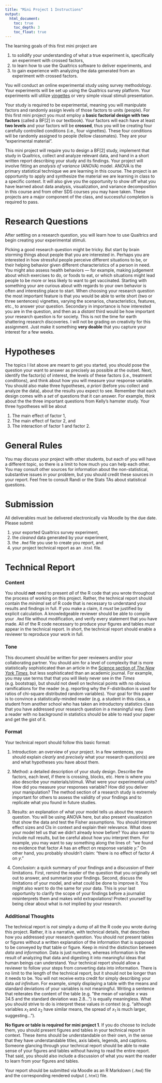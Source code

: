 ```yaml
---
title: "Mini Project 1 Instructions"
output:
  html_document:
    toc: true
    toc_depth: 3
    toc_float: true
---
```


The learning goals of this first mini project are 

1. to solidify your understanding of what a true experiment is, specifically 
an experiment with crossed factors, 
2. to learn how to use the Qualtrics software to deliver experiments, and
3. to gain experience with analyzing the data generated from an experiment with crossed factors. 

You will conduct an online experimental study using survey methodology. Your 
experiments will be set up using the Qualtrics survey platform. Your experiments will 
utilize [vingettes](https://en.wikipedia.org/wiki/Vignette_(psychology)) or very simple 
visual stimuli presentation. 

Your study is required to be experimental, meaning you 
will manipulate factors and randomly assign levels of those factors to units (people). For this 
first mini project you must employ a **basic factorial design with two factors** (called a 
BF[2] in our  textbook). Your factors will each have at least **two levels** and your factors 
will be **crossed**, thus you will be creating four carefully controlled conditions (i.e., four 
vignettes). These four conditions will be randomly assigned to people (fellow classmates). They are 
your "experimental material".   

This mini project will require you to design a BF[2] study, implement that study in Qualtrics, 
collect and analyze relevant data, and hand in a short
written report describing your study and its findings. Your project will
involve fitting an *analysis of variance* (ANOVA) model. ANOVA is the primary
statistical technique we are learning in this course. The project is an 
opportunity to apply and synthesize the material we are learning in
class to a specific context. It will also give you the opportunity to show off 
what you have learned about data analysis, visualization, and variance 
decomposition in this course and from other SDS courses you may have taken. 
These projects are a major component of the class, and successful completion is required to pass.

# Research Questions {#assignment .unnumbered}

After settling on a research question, you will 
learn how to use Qualtrics and begin creating your experimental stimuli. 

Picking a good research question might be tricky. But start by brain storming things about 
people that you are interested in. Perhaps you are interested in how stressful people 
perceive different situations to be, or their helping behavior given different 
characteristics of a person in need. You might also assess health behaviors --- for example, 
making judgement about which exercises to do, or foods to eat, or which situations might 
lead people to be more or less likely to want to get vaccinated. Starting with something 
your are curious about with regards to your own behavior is often and interesting place to 
start. When choosing your research question the most important feature is that you would 
be able to write short (two or three sentences) vignettes, 
varying the scenarios, characteristics, features, etc., to answer your question. Secondary 
in importance is how interested you are in the question, and then as a *distant* third would 
be how important your research question is for society. This is not the time for earth 
shattering research discoveries. I will not be grading on creativity for this assignment. 
Just make it something **very doable** that you capture your interest for a few weeks. 

# Hypotheses

The topics I list above are meant to get you started, you should pose the question 
your want to answer as precisely as possible at the outset. Next, identify 
the factor(s) of interest, the levels of these factors (i.e., treatment conditions), 
and think about how you will measure your response variable. You should also make three hypotheses, 
*a priori* (before you collect and analyze the data), about the results
you expect to see. Remember that each design comes with a *set* of questions that 
it can answer. For example, think about the the three important questions from 
Kelly's hamster study. Your three hypotheses will be about 

1. The main effect of factor 1,
2. The main effect of factor 2, and
3. The interaction of factor 1 and factor 2.

# General Rules

You may discuss your project with other students, but each of you will have a different
topic, so there is a limit to how much you can help each other. You may
consult other sources for information about the non-statistical,
substantive issues in your problem, but you should credit these sources
in your report. Feel free to consult Randi or the Stats TAs about statistical
questions.

# Submission {#submission .unnumbered}

All deliverables must be delivered electronically via
Moodle by the due date. Please submit 

1. your exported Qualtrics survey experiment, 
2. the *cleaned* data generated by your experiment, 
3. the `.Rmd` file you use to create you report, and
3. your project technical report as an `.html` file.

# Technical Report

### Content

You should **not** need to present *all* of the R code that you wrote throughout
the process of working on this project. Rather, the technical report
should contain the *minimal* set of R code that is necessary to
understand your results and findings in full. If you make a claim, it
*must* be justified by explicit calculation. A knowledgeable reviewer
should be able to compile your `.Rmd` file without modification, and
verify every statement that you have made. All of the R code necessary
to produce your figures and tables *must* appear in the technical
report. In short, the technical report should enable a reviewer to
reproduce your work in full.

### Tone

This document should be written for peer reviewers and/or your collaborating partner. 
You should aim for a level of complexity that is more statistically sophisticated than an article in
the [Science section of *The New York Times*](http://www.nytimes.com/pages/science/), 
but less sophisticated than an academic journal. 
For example, you may use terms that that you will likely never see in
the *Times* (e.g. bootstrap), but should not dwell on technical points
with no obvious ramifications for the reader (e.g. reporting why the 
F-distribution is used for ratios of chi-square distributed random variables). 
Your goal for this paper is to convince a statistically-minded reader (e.g. a 
student in this class, a student from another school who has taken an 
introductory statistics class that
you have addressed your research question in a meaningful way.
Even a reader with no background in statistics should be able to read
your paper and get the gist of it.

### Format

Your technical report should follow this basic format:

1.  Introduction: an overview of your project. In a few sentences, you
    should explain *clearly* and *precisely* what your research question(s)
    are and what hypotheses you have about them.

3.  Method: a detailed description of your study design. Describe 
    the factors, each level, if there is crossing, blocks, etc. Here is where
    you also describe your materials/stimuli. What were your experimental 
    units? How did you measure your responses variable? How did you deliver 
    your manipulation? The method section of a research study is extremely important for 
    others to assess the validity of your findings and to replicate what you
    found in future studies. 

4.  Results: an explanation of what your model tells us about the
    research question. You will be using ANOVA here, but also present 
    visualization that show the data and test the Fisher assumptions. 
    You should interpret effect sizes and CIs in context and explain their 
    relevance. What does your model tell us that we didn't already know before? 
    You also want to include null results, but be careful about how you interpret 
    them. For example, you may want to say something along the lines of: "we 
    found no evidence that factor $A$ has an effect on response variable $y$." 
    On other hand, you probably shouldn't claim: "there is no effect of 
    factor $A$ on $y$."

5.  Conclusion: a quick summary of your findings and a discussion of their
    limitations. First, remind the reader of the question that you
    originally set out to answer, and summarize your findings. Second,
    discuss the limitations of your model, and what could be done to
    improve it. You might also want to do the same for your data. This
    is your last opportunity to clarify the scope of your findings
    before a journalist misinterprets them and makes wild
    extrapolations! Protect yourself by being clear about what is *not*
    implied by your research.

### Additional Thoughts

The technical report is *not* simply a dump of all the R code you wrote
during this project. Rather, it is a narrative, with technical details,
that describes how you addressed your research question. You should
*not* present tables or figures without a written explanation of the
information that is supposed to be conveyed by that table or figure.
Keep in mind the distinction between *data* and *information*. Data is
just numbers, whereas information is the result of analyzing that data
and digesting it into meaningful ideas that human beings can understand.
Your technical report should allow a reviewer to follow your steps from
converting data into information. There is no limit to the length of the
technical report, but it should not be longer than it needs to be. You
will not receive extra credit for simply describing your data *ad
infinitum*. For example, simply displaying a table with the means and
standard deviations of your variables is not meaningful. Writing a
sentence that reiterates the content of the table (e.g. "the mean of
variable $x$ was 34.5 and the standard deviation was 2.8...") is equally
meaningless. What you should strive to do is interpret these values in
context (e.g. "although variables $x_1$ and $x_2$ have similar means,
the spread of $x_1$ is much larger, suggesting...").

**No figure or table is required for mini project 1**. If you do choose to include them, 
you should present figures and tables in your technical report in
context. These items should be understandable on their own, in the
sense that they have understandable titles, axis labels, legends, and
captions. Someone glancing through your technical report should be able
to make sense of your figures and tables without having to read the
entire report. That said, you should also include a discussion of what
you want the reader to learn from your figures and tables.

Your report should be submitted via Moodle as an R Markdown (`.Rmd`) file
and the corresponding rendered output (`.html`) file.

<!-- ## Assessment Criteria -->

<!-- Your project will be evaluated based on the following criteria: -->

<!-- -   General: Is the research question/factors chosen interesting, and substantial,  -->
<!--     or is it trite, pedantic, and trivial? How much creativity, initiative, -->
<!--     and ambition did the group demonstrate? Is the basic question -->
<!--     driving the project worth investigating, or is it obviously -->
<!--     answerable without a data-based study? -->

<!-- -   Design: Are the variables chosen appropriately and defined clearly, -->
<!--     and is it clear how they were measured/observed? Can the effects of -->
<!--     nuisance factors be measured for? Is there sufficient data to -->
<!--     make meaningful conclusions? -->

<!-- -   Analysis: Are the chosen analyses appropriate for the -->
<!--     variables/relationships under investigation, and are the assumptions -->
<!--     underlying these analyses met? Do the analyses involve fitting and -->
<!--     interpreting an ANOVA model? Are the analyses carried -->
<!--     out correctly? Is there an effective mix of graphical, numerical, -->
<!--     and inferential analyses? Did the group make appropriate conclusions -->
<!--     from the analyses, and are these conclusions justified? -->

<!-- -   Technical Report: How effectively does the written report -->
<!--     communicate the goals, procedures, and results of the study? Are the -->
<!--     claims adequately supported? How well is the report structured and -->
<!--     organized? Does the writing style enhance what the group is trying -->
<!--     to communicate? How well is the report edited? Are the statistical -->
<!--     claims justified? Are text and analyses effectively interwoven in -->
<!--     the technical report? Clear writing, correct spelling, and good -->
<!--     grammar are important. -->

<!-- -   Poster Presentation: How effectively does the poster presentation -->
<!--     communicate the goals, procedures, and results of the study? Do the  -->
<!--     presenters seem to be well-rehearsed? Does she appear -->
<!--     to be confident in what she is saying? Are her arguments persuasive? -->
